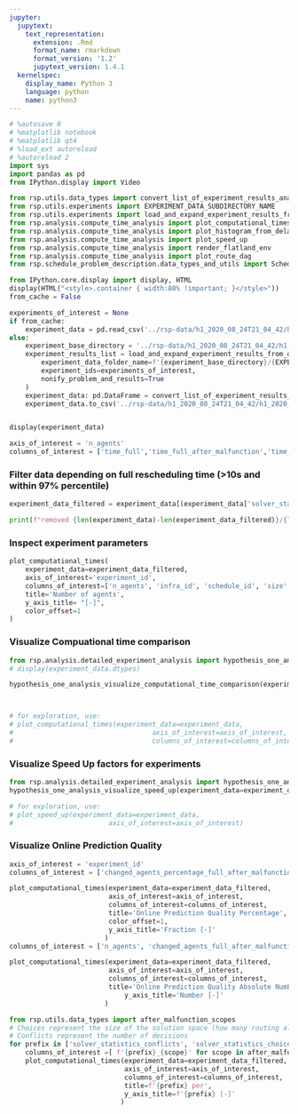 ```yaml
---
jupyter:
  jupytext:
    text_representation:
      extension: .Rmd
      format_name: rmarkdown
      format_version: '1.2'
      jupytext_version: 1.4.1
  kernelspec:
    display_name: Python 3
    language: python
    name: python3
---
```


```python
# %autosave 0
# %matplotlib notebook
# %matplotlib qt4
# %load_ext autoreload
# %autoreload 2
import sys
import pandas as pd
from IPython.display import Video

from rsp.utils.data_types import convert_list_of_experiment_results_analysis_to_data_frame
from rsp.utils.experiments import EXPERIMENT_DATA_SUBDIRECTORY_NAME
from rsp.utils.experiments import load_and_expand_experiment_results_from_data_folder
from rsp.analysis.compute_time_analysis import plot_computational_times
from rsp.analysis.compute_time_analysis import plot_histogram_from_delay_data
from rsp.analysis.compute_time_analysis import plot_speed_up
from rsp.analysis.compute_time_analysis import render_flatland_env
from rsp.analysis.compute_time_analysis import plot_route_dag
from rsp.schedule_problem_description.data_types_and_utils import ScheduleProblemEnum

from IPython.core.display import display, HTML
display(HTML("<style>.container { width:80% !important; }</style>"))
from_cache = False
```

```python
experiments_of_interest = None
if from_cache:
    experiment_data = pd.read_csv('../rsp-data/h1_2020_08_24T21_04_42/h1_2020_08_24T21_04_42_baseline_2020_09_17T17_08_13_bis.csv')
else:
    experiment_base_directory = '../rsp-data/h1_2020_08_24T21_04_42/h1_2020_08_24T21_04_42_baseline_2020_09_17T17_08_13'
    experiment_results_list = load_and_expand_experiment_results_from_data_folder(
        experiment_data_folder_name=f'{experiment_base_directory}/{EXPERIMENT_DATA_SUBDIRECTORY_NAME}',
        experiment_ids=experiments_of_interest,
        nonify_problem_and_results=True
    )
    experiment_data: pd.DataFrame = convert_list_of_experiment_results_analysis_to_data_frame(experiment_results_list)
    experiment_data.to_csv('../rsp-data/h1_2020_08_24T21_04_42/h1_2020_08_24T21_04_42_baseline_2020_09_17T17_08_13_bis.csv')


display(experiment_data)
```

```python
axis_of_interest = 'n_agents'
columns_of_interest = ['time_full','time_full_after_malfunction','time_delta_perfect_after_malfunction']
```

### Filter data depending on full rescheduling time (>10s and within 97% percentile)

```python
experiment_data_filtered = experiment_data[(experiment_data['solver_statistics_times_total_full_after_malfunction'] > 10) & (experiment_data['solver_statistics_times_total_full_after_malfunction'] <=experiment_data['solver_statistics_times_total_full_after_malfunction'].quantile(.97))]

```

```python
print(f"removed {len(experiment_data)-len(experiment_data_filtered)}/{len(experiment_data)} rows")
```

### Inspect experiment parameters

```python
plot_computational_times(
    experiment_data=experiment_data_filtered,
    axis_of_interest='experiment_id',
    columns_of_interest=['n_agents', 'infra_id', 'schedule_id', 'size', 'earliest_malfunction', 'malfunction_duration', 'malfunction_agend_id'],
    title='Number of agents',
    y_axis_title= "[-]",
    color_offset=1
)
```

### Visualize Compuational time comparison

```python
from rsp.analysis.detailed_experiment_analysis import hypothesis_one_analysis_visualize_computational_time_comparison
# display(experiment_data.dtypes)

hypothesis_one_analysis_visualize_computational_time_comparison(experiment_data=experiment_data_filtered)



# for exploration, use:
# plot_computational_times(experiment_data=experiment_data,
#                                   axis_of_interest=axis_of_interest,
#                                   columns_of_interest=columns_of_interest)
```

### Visualize Speed Up factors for experiments

```python
from rsp.analysis.detailed_experiment_analysis import hypothesis_one_analysis_visualize_speed_up
hypothesis_one_analysis_visualize_speed_up(experiment_data=experiment_data_filtered)

# for exploration, use:
# plot_speed_up(experiment_data=experiment_data,
#                        axis_of_interest=axis_of_interest)
```

### Visualize Online Prediction Quality

```python
axis_of_interest = 'experiment_id'
columns_of_interest = ['changed_agents_percentage_full_after_malfunction', 'online_predicted_changed_agents_percentage','online_predicted_changed_agents_false_positives_percentage', 'online_predicted_changed_agents_false_negatives_percentage']

plot_computational_times(experiment_data=experiment_data_filtered,
                         axis_of_interest=axis_of_interest,
                         columns_of_interest=columns_of_interest,
                         title='Online Prediction Quality Percentage',
                         color_offset=1,
                         y_axis_title='Fraction [-]'
                        )
columns_of_interest = ['n_agents', 'changed_agents_full_after_malfunction', 'online_predicted_changed_agents','online_predicted_changed_agents_false_positives', 'online_predicted_changed_agents_false_negatives']

plot_computational_times(experiment_data=experiment_data_filtered,
                         axis_of_interest=axis_of_interest,
                         columns_of_interest=columns_of_interest,
                         title='Online Prediction Quality Absolute Numbers',
                             y_axis_title='Number [-]'
                        )
```

```python
from rsp.utils.data_types import after_malfunction_scopes
# Choices represent the size of the solution space (how many routing alternatives, how many potential resource conflicts?
# Conflicts represent the number of decisions
for prefix in ['solver_statistics_conflicts', 'solver_statistics_choices', 'nb_resource_conflicts']:
    columns_of_interest =[ f'{prefix}_{scope}' for scope in after_malfunction_scopes ]
    plot_computational_times(experiment_data=experiment_data_filtered,
                             axis_of_interest=axis_of_interest,
                             columns_of_interest=columns_of_interest,
                             title=f'{prefix} per',
                             y_axis_title=f'{prefix} [-]'
                            )
```

